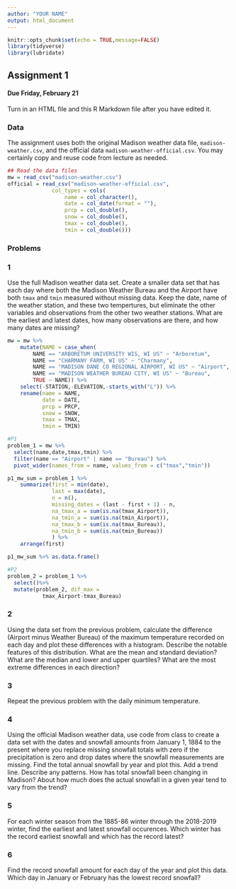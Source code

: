 ---
author: "YOUR NAME"
output: html_document
---

```{r setup, include=FALSE}
knitr::opts_chunk$set(echo = TRUE,message=FALSE)
library(tidyverse)
library(lubridate)
```

## Assignment 1

#### Due Friday, February 21

Turn in an HTML file and this R Markdown file after you have edited it.

### Data

The assignment uses both the original Madison weather data file,
`madison-weather.csv`, and the official data `madison-weather-official.csv`.
You may certainly copy and reuse code from lecture as needed.

```{r read-data, include=FALSE}
## Read the data files
mw = read_csv("madison-weather.csv")
official = read_csv("madison-weather-official.csv",
              col_types = cols(
                  name = col_character(),
                  date = col_date(format = ""),
                  prcp = col_double(),
                  snow = col_double(),
                  tmax = col_double(),
                  tmin = col_double()))

```

### Problems

### 1

Use the full Madison weather data set.
Create a smaller data set that has each day where both the Madison Weather Bureau and the Airport have both `tmax` and `tmin` measured without missing data. Keep the date, name of the weather station, and these two tempertures, but eliminate the other variables and  observations from the other two weather stations.
What are the earliest and latest dates, how many observations are there, and how many dates are missing?

```{r data-summaries}
mw = mw %>% 
    mutate(NAME = case_when(
        NAME == "ARBORETUM UNIVERSITY WIS, WI US" ~ "Arboretum",
        NAME == "CHARMANY FARM, WI US" ~ "Charmany",
        NAME == "MADISON DANE CO REGIONAL AIRPORT, WI US" ~ "Airport",
        NAME == "MADISON WEATHER BUREAU CITY, WI US" ~ "Bureau",
        TRUE ~ NAME)) %>% 
    select(-STATION,-ELEVATION,-starts_with("L")) %>% 
    rename(name = NAME,
           date = DATE,
           prcp = PRCP,
           snow = SNOW,
           tmax = TMAX,
           tmin = TMIN)

#P1
problem_1 = mw %>% 
  select(name,date,tmax,tmin) %>% 
  filter(name == "Airport" | name == "Bureau") %>% 
  pivot_wider(names_from = name, values_from = c("tmax","tmin"))

p1_mw_sum = problem_1 %>%
    summarize(first = min(date),
              last = max(date),
              n = n(),
              missing_dates = (last - first + 1) - n, 
              na_tmax_a = sum(is.na(tmax_Airport)),
              na_tmin_a = sum(is.na(tmin_Airport)),
              na_tmax_b = sum(is.na(tmax_Bureau)),
              na_tmin_b = sum(is.na(tmin_Bureau))
              ) %>% 
    arrange(first)

p1_mw_sum %>% as.data.frame()

#P2
problem_2 = problem_1 %>%
  select()%>%
  mutate(problem_2, dif_max =
           tmax_Airport-tmax_Bureau)

```

### 2

Using the data set from the previous problem,
calculate the difference (Airport minus Weather Bureau) of the maximum temperature recorded on each day and plot these differences with a histogram.
Describe the notable features of this distribution.
What are the mean and standard deviation?
What are the median and lower and upper quartiles?
What are the most extreme differences in each direction?

### 3

Repeat the previous problem with the daily minimum temperature.

### 4

Using the official Madison weather data,
use code from class to create a data set with the dates and snowfall amounts from January 1, 1884 to the present
where you replace missing snowfall totals with zero if the precipitation is zero and drop dates where the snowfall measurements are missing.
Find the total annual snowfall by year and plot this.
Add a trend line.
Describe any patterns.
How has total snowfall been changing in Madison?
About how much does the actual snowfall in a given year tend to vary from the trend?

### 5

For each winter season from the 1885-86 winter through the 2018-2019 winter, find the earliest and latest snowfall occurences.
Which winter has the record earliest snowfall and which has the record latest?

### 6

Find the record snowfall amount for each day of the year and plot this data. Which day in January or February has the lowest record snowfall?